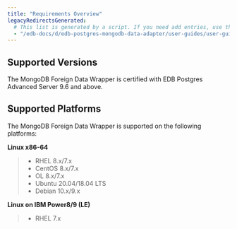 ```yaml
---
title: "Requirements Overview"
legacyRedirectsGenerated:
  # This list is generated by a script. If you need add entries, use the `legacyRedirects` key.
  - "/edb-docs/d/edb-postgres-mongodb-data-adapter/user-guides/user-guide/5.2.8/requirements_overview.html"
---
```


## Supported Versions

The MongoDB Foreign Data Wrapper is certified with EDB Postgres Advanced Server 9.6 and above.

## Supported Platforms

The MongoDB Foreign Data Wrapper is supported on the following platforms:

**Linux x86-64**

> -   RHEL 8.x/7.x
> -   CentOS 8.x/7.x
> -   OL 8.x/7.x
> -   Ubuntu 20.04/18.04 LTS
> -   Debian 10.x/9.x

**Linux on IBM Power8/9 (LE)**

> -   RHEL 7.x
